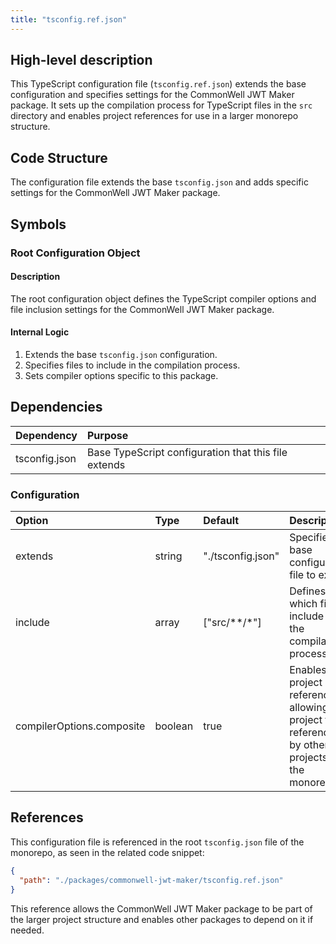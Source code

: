 ```yaml
---
title: "tsconfig.ref.json"
---
```


## High-level description
This TypeScript configuration file (`tsconfig.ref.json`) extends the base configuration and specifies settings for the CommonWell JWT Maker package. It sets up the compilation process for TypeScript files in the `src` directory and enables project references for use in a larger monorepo structure.

## Code Structure
The configuration file extends the base `tsconfig.json` and adds specific settings for the CommonWell JWT Maker package.

## Symbols

### Root Configuration Object
#### Description
The root configuration object defines the TypeScript compiler options and file inclusion settings for the CommonWell JWT Maker package.

#### Internal Logic
1. Extends the base `tsconfig.json` configuration.
2. Specifies files to include in the compilation process.
3. Sets compiler options specific to this package.

## Dependencies
| Dependency | Purpose |
|:-----------|:--------|
| tsconfig.json | Base TypeScript configuration that this file extends |

### Configuration
| Option | Type | Default | Description |
|:-------|:-----|:--------|:------------|
| extends | string | "./tsconfig.json" | Specifies the base configuration file to extend |
| include | array | ["src/**/*"] | Defines which files to include in the compilation process |
| compilerOptions.composite | boolean | true | Enables project references, allowing this project to be referenced by other projects in the monorepo |

## References
This configuration file is referenced in the root `tsconfig.json` file of the monorepo, as seen in the related code snippet:

```json
{
  "path": "./packages/commonwell-jwt-maker/tsconfig.ref.json"
}
```

This reference allows the CommonWell JWT Maker package to be part of the larger project structure and enables other packages to depend on it if needed.